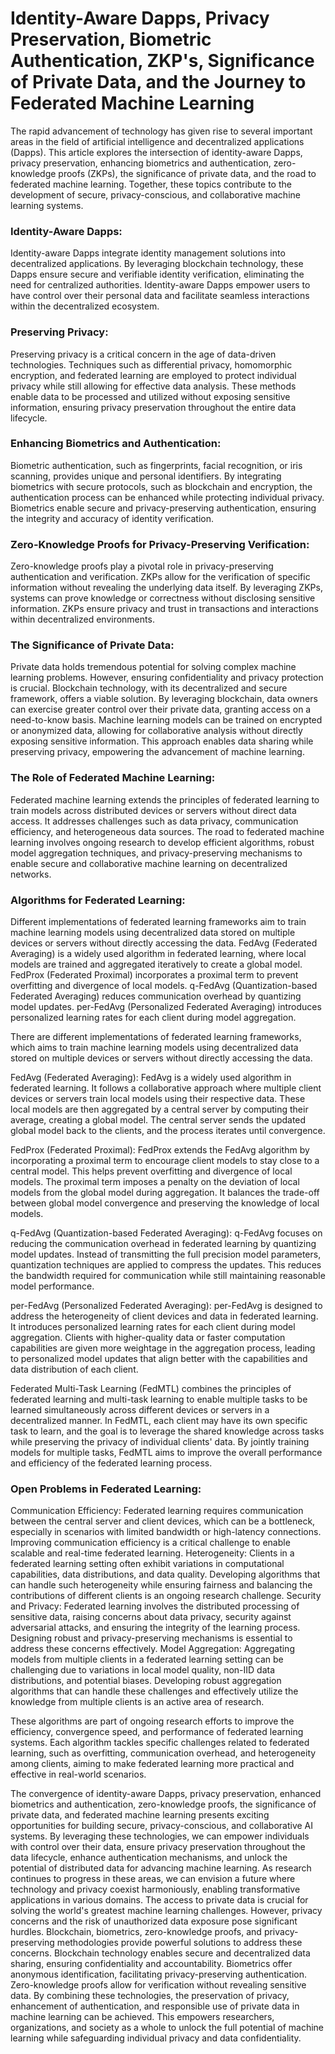 # Identity-Aware Dapps, Privacy Preservation, Biometric Authentication, ZKP's, Significance of Private Data, and the Journey to Federated Machine Learning


The rapid advancement of technology has given rise to several important areas in the field of artificial intelligence and decentralized applications (Dapps). This article explores the intersection of identity-aware Dapps, privacy preservation, enhancing biometrics and authentication, zero-knowledge proofs (ZKPs), the significance of private data, and the road to federated machine learning. Together, these topics contribute to the development of secure, privacy-conscious, and collaborative machine learning systems.

### Identity-Aware Dapps:
Identity-aware Dapps integrate identity management solutions into decentralized applications. By leveraging blockchain technology, these Dapps ensure secure and verifiable identity verification, eliminating the need for centralized authorities. Identity-aware Dapps empower users to have control over their personal data and facilitate seamless interactions within the decentralized ecosystem.

### Preserving Privacy:
Preserving privacy is a critical concern in the age of data-driven technologies. Techniques such as differential privacy, homomorphic encryption, and federated learning are employed to protect individual privacy while still allowing for effective data analysis. These methods enable data to be processed and utilized without exposing sensitive information, ensuring privacy preservation throughout the entire data lifecycle.

### Enhancing Biometrics and Authentication:
Biometric authentication, such as fingerprints, facial recognition, or iris scanning, provides unique and personal identifiers. By integrating biometrics with secure protocols, such as blockchain and encryption, the authentication process can be enhanced while protecting individual privacy. Biometrics enable secure and privacy-preserving authentication, ensuring the integrity and accuracy of identity verification.

### Zero-Knowledge Proofs for Privacy-Preserving Verification:
Zero-knowledge proofs play a pivotal role in privacy-preserving authentication and verification. ZKPs allow for the verification of specific information without revealing the underlying data itself. By leveraging ZKPs, systems can prove knowledge or correctness without disclosing sensitive information. ZKPs ensure privacy and trust in transactions and interactions within decentralized environments.

### The Significance of Private Data:
Private data holds tremendous potential for solving complex machine learning problems. However, ensuring confidentiality and privacy protection is crucial. Blockchain technology, with its decentralized and secure framework, offers a viable solution. By leveraging blockchain, data owners can exercise greater control over their private data, granting access on a need-to-know basis. Machine learning models can be trained on encrypted or anonymized data, allowing for collaborative analysis without directly exposing sensitive information. This approach enables data sharing while preserving privacy, empowering the advancement of machine learning.

### The Role of Federated Machine Learning:
Federated machine learning extends the principles of federated learning to train models across distributed devices or servers without direct data access. It addresses challenges such as data privacy, communication efficiency, and heterogeneous data sources. The road to federated machine learning involves ongoing research to develop efficient algorithms, robust model aggregation techniques, and privacy-preserving mechanisms to enable secure and collaborative machine learning on decentralized networks.

### Algorithms for Federated Learning:
Different implementations of federated learning frameworks aim to train machine learning models using decentralized data stored on multiple devices or servers without directly accessing the data. FedAvg (Federated Averaging) is a widely used algorithm in federated learning, where local models are trained and aggregated iteratively to create a global model. FedProx (Federated Proximal) incorporates a proximal term to prevent overfitting and divergence of local models. q-FedAvg (Quantization-based Federated Averaging) reduces communication overhead by quantizing model updates. per-FedAvg (Personalized Federated Averaging) introduces personalized learning rates for each client during model aggregation.

There are different implementations of federated learning frameworks, which aims to train machine learning models using decentralized data stored on multiple devices or servers without directly accessing the data. 

FedAvg (Federated Averaging): FedAvg is a widely used algorithm in federated learning. It follows a collaborative approach where multiple client devices or servers train local models using their respective data. These local models are then aggregated by a central server by computing their average, creating a global model. The central server sends the updated global model back to the clients, and the process iterates until convergence.

FedProx (Federated Proximal): FedProx extends the FedAvg algorithm by incorporating a proximal term to encourage client models to stay close to a central model. This helps prevent overfitting and divergence of local models. The proximal term imposes a penalty on the deviation of local models from the global model during aggregation. It balances the trade-off between global model convergence and preserving the knowledge of local models.

q-FedAvg (Quantization-based Federated Averaging): q-FedAvg focuses on reducing the communication overhead in federated learning by quantizing model updates. Instead of transmitting the full precision model parameters, quantization techniques are applied to compress the updates. This reduces the bandwidth required for communication while still maintaining reasonable model performance.

per-FedAvg (Personalized Federated Averaging): per-FedAvg is designed to address the heterogeneity of client devices and data in federated learning. It introduces personalized learning rates for each client during model aggregation. Clients with higher-quality data or faster computation capabilities are given more weightage in the aggregation process, leading to personalized model updates that align better with the capabilities and data distribution of each client.

Federated Multi-Task Learning (FedMTL) combines the principles of federated learning and multi-task learning to enable multiple tasks to be learned simultaneously across different devices or servers in a decentralized manner. In FedMTL, each client may have its own specific task to learn, and the goal is to leverage the shared knowledge across tasks while preserving the privacy of individual clients' data. By jointly training models for multiple tasks, FedMTL aims to improve the overall performance and efficiency of the federated learning process.

### Open Problems in Federated Learning:
Communication Efficiency: Federated learning requires communication between the central server and client devices, which can be a bottleneck, especially in scenarios with limited bandwidth or high-latency connections. Improving communication efficiency is a critical challenge to enable scalable and real-time federated learning.
Heterogeneity: Clients in a federated learning setting often exhibit variations in computational capabilities, data distributions, and data quality. Developing algorithms that can handle such heterogeneity while ensuring fairness and balancing the contributions of different clients is an ongoing research challenge.
Security and Privacy: Federated learning involves the distributed processing of sensitive data, raising concerns about data privacy, security against adversarial attacks, and ensuring the integrity of the learning process. Designing robust and privacy-preserving mechanisms is essential to address these concerns effectively.
Model Aggregation: Aggregating models from multiple clients in a federated learning setting can be challenging due to variations in local model quality, non-IID data distributions, and potential biases. Developing robust aggregation algorithms that can handle these challenges and effectively utilize the knowledge from multiple clients is an active area of research.

These algorithms are part of ongoing research efforts to improve the efficiency, convergence speed, and performance of federated learning systems. Each algorithm tackles specific challenges related to federated learning, such as overfitting, communication overhead, and heterogeneity among clients, aiming to make federated learning more practical and effective in real-world scenarios.


The convergence of identity-aware Dapps, privacy preservation, enhanced biometrics and authentication, zero-knowledge proofs, the significance of private data, and federated machine learning presents exciting opportunities for building secure, privacy-conscious, and collaborative AI systems. By leveraging these technologies, we can empower individuals with control over their data, ensure privacy preservation throughout the data lifecycle, enhance authentication mechanisms, and unlock the potential of distributed data for advancing machine learning. As research continues to progress in these areas, we can envision a future where technology and privacy coexist harmoniously, enabling transformative applications in various domains. The access to private data is crucial for solving the world's greatest machine learning challenges. However, privacy concerns and the risk of unauthorized data exposure pose significant hurdles. Blockchain, biometrics, zero-knowledge proofs, and privacy-preserving methodologies provide powerful solutions to address these concerns. Blockchain technology enables secure and decentralized data sharing, ensuring confidentiality and accountability. Biometrics offer anonymous identification, facilitating privacy-preserving authentication. Zero-knowledge proofs allow for verification without revealing sensitive data. By combining these technologies, the preservation of privacy, enhancement of authentication, and responsible use of private data in machine learning can be achieved. This empowers researchers, organizations, and society as a whole to unlock the full potential of machine learning while safeguarding individual privacy and data confidentiality.